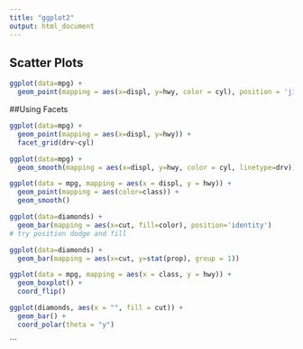 ```yaml
---
title: "ggplot2"
output: html_document
---
```



## Scatter Plots

```r
ggplot(data=mpg) + 
  geom_point(mapping = aes(x=displ, y=hwy, color = cyl), position = 'jitter')
```

##Using Facets

```r
ggplot(data=mpg) + 
  geom_point(mapping = aes(x=displ, y=hwy)) +
  facet_grid(drv~cyl)

```

```r
ggplot(data=mpg) + 
  geom_smooth(mapping = aes(x=displ, y=hwy, color = cyl, linetype=drv))
```


```r
ggplot(data = mpg, mapping = aes(x = displ, y = hwy)) + 
  geom_point(mapping = aes(color=class)) + 
  geom_smooth()
```


```r
ggplot(data=diamonds) +
  geom_bar(mapping = aes(x=cut, fill=color), position='identity')
# try position dodge and fill
```


```r
ggplot(data=diamonds) +
  geom_bar(mapping = aes(x=cut, y=stat(prop), group = 1))
```



```r
ggplot(data = mpg, mapping = aes(x = class, y = hwy)) + 
  geom_boxplot() +
  coord_flip()
```



```r
ggplot(diamonds, aes(x = "", fill = cut)) + 
  geom_bar() +
  coord_polar(theta = "y")
```

```
